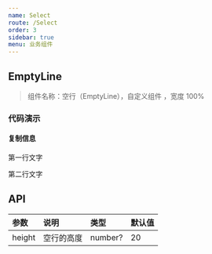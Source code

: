 ```yaml
---
name: Select
route: /Select
order: 3
sidebar: true
menu: 业务组件
---
```



## EmptyLine

> 组件名称：空行（EmptyLine），自定义组件 ，宽度 100%

### 代码演示

#### 复制信息

<Playground>
  <p>第一行文字</p>
  <p>第二行文字</p>
</Playground>

## API

| 参数   | 说明       | 类型    | 默认值 |
| :----- | :--------- | :------ | :----- |
| height | 空行的高度 | number? | 20     |
